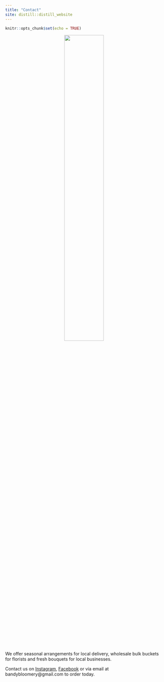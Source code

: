 ```yaml
---
title: "Contact"
site: distill::distill_website
---
```


```r
knitr::opts_chunk$set(echo = TRUE)
```

<center>
![](assets/BB_Sunflower.JPG){width="50%"}
</center>

We offer seasonal arrangements for local delivery, wholesale bulk buckets for florists and fresh bouquets for local businesses.

Contact us on [Instagram](https://www.instagram.com/bandybloomery/), [Facebook](https://www.facebook.com/BandyBloomery) or via email at bandybloomery@gmail.com to order today.


